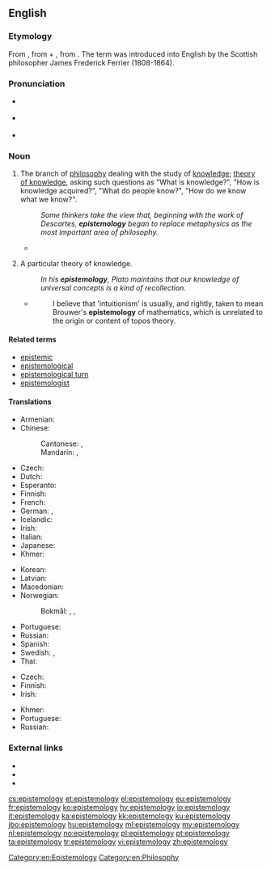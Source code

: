 ==English==
{{wikipedia}}

===Etymology===
From {{etyl|grc|en}} {{term|ἐπιστήμη||science, knowledge|tr=epistēmē|lang=grc|sc=polytonic}}, from {{term|ἐπίσταμαι||I know|tr=epistamai|lang=grc|sc=polytonic}} + {{term|-λογία||discourse|tr=logia|lang=grc|sc=polytonic}}, from {{term|λέγω||I speak|tr=legō|lang=grc|sc=polytonic}}. The term was introduced into English by the Scottish philosopher James Frederick Ferrier (1808-1864).

===Pronunciation===
* {{a|US}} {{IPA|/ɪˌpɪstəˈmɑlədʒi/|lang=en}}
* {{a|Aus}} {{IPA|/ɛˌpɪstiːˈmɔlədʒi/|lang=en}}
* {{audio|En-uk-epistemology.ogg|Audio (UK)|lang=en}}

===Noun===
{{en-noun|epistemologies}}

# {{context|uncountable|lang=en}} The branch of [[philosophy]] dealing with the study of [[knowledge]]; [[theory of knowledge]], asking such questions as "What is knowledge?", "How is knowledge acquired?", "What do people know?", "How do we know what we know?".
#: ''Some thinkers take the view that, beginning with the work of Descartes, '''epistemology''' began to replace metaphysics as the most important area of philosophy.''
#* {{quote-news|author=Michael Inwood|title=Martin Heidegger: the philosopher who fell for Hitler &#91;print version: Hitler's philosopher&#93;|url=http://www.telegraph.co.uk/culture/books/10739165/Martin-Heidegger-the-philosopher-who-fell-for-Hitler.html|work={{w|The Daily Telegraph}} (Review)|location=London|date=12 April 2014|page=R10|passage=[P]hilosophers of the time [early 20th century] were primarily concerned with '''epistemology''' and the foundations of the sciences; they often spoke as if we were separated from the real world by a screen of "representations" or "sense-data"; they tended to regard our approach to the world as one of disinterested observation.}}
# {{context|countable|lang=en}} A particular theory of knowledge.
#: ''In his '''epistemology''', Plato maintains that our knowledge of universal concepts is a kind of recollection.''
#* {{quote-book|year=1995|author=[[w:Colin McLarty|Colin McLarty]]|title=Elementary Categories, Elementary Toposes|chapter=Preface|url=|isbn=0 19 851473 5|page=vii}}
#*: I believe that 'intuitionism' is usually, and rightly, taken to mean Brouwer's '''epistemology''' of mathematics, which is unrelated to the origin or content of topos theory.

====Related terms====
* [[epistemic]]
* [[epistemological]]
* [[epistemological turn]]
* [[epistemologist]]

====Translations====
{{trans-top|branch of philosophy dealing with the study of knowledge}}
* Armenian: {{t|hy|իմացաբանություն|tr=imacʿabanutʿyun|sc=Armn}}
* Chinese:
*: Cantonese: {{t|yue|知識論|sc=Hani}}, {{t|yue|知识论|tr=zi1 sik1 lun6|sc=Hani}}
*: Mandarin: {{t+|cmn|知識論|sc=Hani}}, {{t+|cmn|知识论|tr=zhīshilùn, zhīshìlùn|sc=Hani}}
* Czech: {{t|cs|epistemologie|f}}
* Dutch: {{t+|nl|kennistheorie|f}}
* Esperanto: {{t|eo|sciteorio}}
* Finnish: {{t+|fi|tietoteoria}}
* French: {{t+|fr|épistémologie|f}}
* German: {{t+|de|Erkenntnistheorie|f}}, {{t+|de|Epistemologie|f}}
* Icelandic: {{t|is|þekkingarfræði|f}}
* Irish: {{t|ga|eipistéimeolaíocht|f}}
* Italian: {{t+|it|epistemologia|f}}
* Japanese: {{t|ja|認識論|tr=ninshikiron|sc=Jpan}}
* Khmer: {{t|km|ជ្ញានវិទ្យា|sc=Khmr|tr=cɲean vityie}}
{{trans-mid}}
* Korean: {{t+|ko|인식론|sc=Kore}}
* Latvian: {{t|lv|epistemoloģija|f}}
* Macedonian: {{t|mk|епистемологија|f|tr=epistemológija}}
* Norwegian:
*: Bokmål: {{t+|nb|epistemologi|m}}, {{t|nb|vitenskapsteori|m}}, {{t|nb|erkjennelsesteori|m}}
* Portuguese: {{t+|pt|epistemologia|f}}
* Russian: {{t+|ru|эпистемология|f|tr=epistemológija}}
* Spanish: {{t+|es|gnoseología|f}}
* Swedish: {{t|sv|kunskapsteori|c}}, {{t+|sv|epistemologi|c}}
* Thai: {{t+|th|ญาณวิทยา|tr=yaan wíttáyaa}}
{{trans-bottom}}

{{trans-top|particular theory of knowledge}}
* Czech: {{t|cs|epistemologie|f}}
* Finnish: {{t+|fi|tietoteoria}}
* Irish: {{t|ga|eipistéimeolaíocht|f}}
{{trans-mid}}
* Khmer: {{t|km|ទ្រឹស្ដីញាណ|sc=Khmr|tr=trɨhsdəy ɲien}}
* Portuguese: {{t+|pt|epistemologia|f}}
* Russian: {{t+|ru|эпистемология|f|tr=epistemológija}}
{{trans-bottom}}

===External links===
* {{R:Webster 1913}}
* {{R:Century 1911}}
* {{R:OneLook}}

[[Category:en:Epistemology]]
[[Category:en:Philosophy]]

[[cs:epistemology]]
[[et:epistemology]]
[[el:epistemology]]
[[eu:epistemology]]
[[fr:epistemology]]
[[ko:epistemology]]
[[hy:epistemology]]
[[io:epistemology]]
[[it:epistemology]]
[[ka:epistemology]]
[[kk:epistemology]]
[[ku:epistemology]]
[[jbo:epistemology]]
[[hu:epistemology]]
[[ml:epistemology]]
[[my:epistemology]]
[[nl:epistemology]]
[[no:epistemology]]
[[pl:epistemology]]
[[pt:epistemology]]
[[ta:epistemology]]
[[tr:epistemology]]
[[vi:epistemology]]
[[zh:epistemology]]